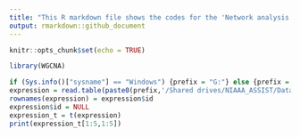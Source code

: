 ```yaml
---
title: "This R markdown file shows the codes for the 'Network analysis' module"
output: rmarkdown::github_document
---
```


```r
knitr::opts_chunk$set(echo = TRUE)
```
```r
library(WGCNA)
```
```r
if (Sys.info()["sysname"] == "Windows") {prefix = "G:"} else {prefix = "/Volumes/GoogleDrive"}
expression = read.table(paste0(prefix,'/Shared drives/NIAAA_ASSIST/Data/kapoor_expression.txt'), header = TRUE)
rownames(expression) = expression$id
expression$id = NULL
expression_t = t(expression)
print(expression_t[1:5,1:5])
```